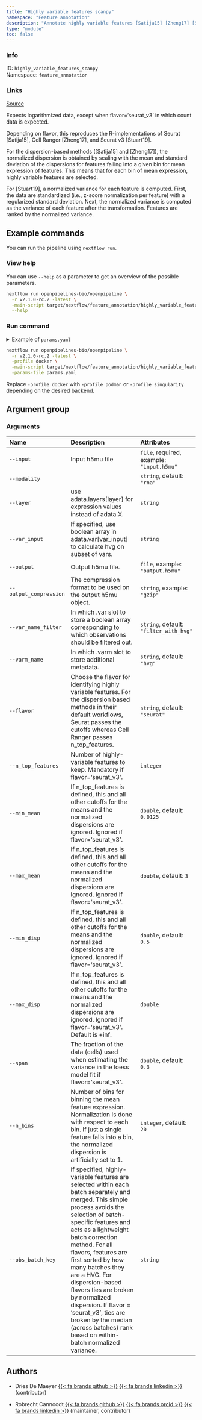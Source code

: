 ```yaml
---
title: "Highly variable features scanpy"
namespace: "Feature annotation"
description: "Annotate highly variable features [Satija15] [Zheng17] [Stuart19]."
type: "module"
toc: false
---
```


::: {.column-margin}

### Info

ID: `highly_variable_features_scanpy`  
Namespace: `feature_annotation`

### Links
[Source](https://github.com/openpipelines-bio/openpipeline/blob/v2.1.0-rc.2/src/feature_annotation/highly_variable_features_scanpy/config.vsh.yaml){.btn-action .btn-sm .btn-info .btn role="button"}

:::

Expects logarithmized data, except when flavor='seurat_v3' in which count data is expected.

Depending on flavor, this reproduces the R-implementations of Seurat [Satija15], Cell Ranger [Zheng17], and Seurat v3 [Stuart19].

For the dispersion-based methods ([Satija15] and [Zheng17]), the normalized dispersion is obtained by scaling with the mean and standard deviation of the dispersions for features falling into a given bin for mean expression of features. This means that for each bin of mean expression, highly variable features are selected.

For [Stuart19], a normalized variance for each feature is computed. First, the data are standardized (i.e., z-score normalization per feature) with a regularized standard deviation. Next, the normalized variance is computed as the variance of each feature after the transformation. Features are ranked by the normalized variance.


## Example commands

You can run the pipeline using `nextflow run`.

### View help

You can use `--help` as a parameter to get an overview of the possible parameters.

```bash
nextflow run openpipelines-bio/openpipeline \
  -r v2.1.0-rc.2 -latest \
  -main-script target/nextflow/feature_annotation/highly_variable_features_scanpy/main.nf \
  --help
```

### Run command

<details>
<summary>Example of `params.yaml`</summary>
```yaml
# Arguments
input: # please fill in - example: "input.h5mu"
modality: "rna"
# layer: "foo"
# var_input: "foo"
# output: "$id.$key.output.h5mu"
# output_compression: "gzip"
var_name_filter: "filter_with_hvg"
varm_name: "hvg"
flavor: "seurat"
# n_top_features: 123
min_mean: 0.0125
max_mean: 3.0
min_disp: 0.5
# max_disp: 123.0
span: 0.3
n_bins: 20
# obs_batch_key: "foo"

# Nextflow input-output arguments
publish_dir: # please fill in - example: "output/"
# param_list: "my_params.yaml"
```
</details>

```bash
nextflow run openpipelines-bio/openpipeline \
  -r v2.1.0-rc.2 -latest \
  -profile docker \
  -main-script target/nextflow/feature_annotation/highly_variable_features_scanpy/main.nf \
  -params-file params.yaml
```

:::{.callout-note}
Replace `-profile docker` with `-profile podman` or `-profile singularity` depending on the desired backend.
:::

## Argument group

### Arguments

|Name                   |Description                                                                                                                                                                                                                                                                                                                                                                                                                                                                                          |Attributes                                |
|:----------|:--------------------------------------------------|:--------------------|
|`--input`              |Input h5mu file                                                                                                                                                                                                                                                                                                                                                                                                                                                                                      |`file`, required, example: `"input.h5mu"` |
|`--modality`           |                                                                                                                                                                                                                                                                                                                                                                                                                                                                                                     |`string`, default: `"rna"`                |
|`--layer`              |use adata.layers[layer] for expression values instead of adata.X.                                                                                                                                                                                                                                                                                                                                                                                                                                    |`string`                                  |
|`--var_input`          |If specified, use boolean array in adata.var[var_input] to calculate hvg on subset of vars.                                                                                                                                                                                                                                                                                                                                                                                                          |`string`                                  |
|`--output`             |Output h5mu file.                                                                                                                                                                                                                                                                                                                                                                                                                                                                                    |`file`, example: `"output.h5mu"`          |
|`--output_compression` |The compression format to be used on the output h5mu object.                                                                                                                                                                                                                                                                                                                                                                                                                                         |`string`, example: `"gzip"`               |
|`--var_name_filter`    |In which .var slot to store a boolean array corresponding to which observations should be filtered out.                                                                                                                                                                                                                                                                                                                                                                                              |`string`, default: `"filter_with_hvg"`    |
|`--varm_name`          |In which .varm slot to store additional metadata.                                                                                                                                                                                                                                                                                                                                                                                                                                                    |`string`, default: `"hvg"`                |
|`--flavor`             |Choose the flavor for identifying highly variable features. For the dispersion based methods in their default workflows, Seurat passes the cutoffs whereas Cell Ranger passes n_top_features.                                                                                                                                                                                                                                                                                                        |`string`, default: `"seurat"`             |
|`--n_top_features`     |Number of highly-variable features to keep. Mandatory if flavor='seurat_v3'.                                                                                                                                                                                                                                                                                                                                                                                                                         |`integer`                                 |
|`--min_mean`           |If n_top_features is defined, this and all other cutoffs for the means and the normalized dispersions are ignored. Ignored if flavor='seurat_v3'.                                                                                                                                                                                                                                                                                                                                                    |`double`, default: `0.0125`               |
|`--max_mean`           |If n_top_features is defined, this and all other cutoffs for the means and the normalized dispersions are ignored. Ignored if flavor='seurat_v3'.                                                                                                                                                                                                                                                                                                                                                    |`double`, default: `3`                    |
|`--min_disp`           |If n_top_features is defined, this and all other cutoffs for the means and the normalized dispersions are ignored. Ignored if flavor='seurat_v3'.                                                                                                                                                                                                                                                                                                                                                    |`double`, default: `0.5`                  |
|`--max_disp`           |If n_top_features is defined, this and all other cutoffs for the means and the normalized dispersions are ignored. Ignored if flavor='seurat_v3'. Default is +inf.                                                                                                                                                                                                                                                                                                                                   |`double`                                  |
|`--span`               |The fraction of the data (cells) used when estimating the variance in the loess model fit if flavor='seurat_v3'.                                                                                                                                                                                                                                                                                                                                                                                     |`double`, default: `0.3`                  |
|`--n_bins`             |Number of bins for binning the mean feature expression. Normalization is done with respect to each bin. If just a single feature falls into a bin, the normalized dispersion is artificially set to 1.                                                                                                                                                                                                                                                                                               |`integer`, default: `20`                  |
|`--obs_batch_key`      |If specified, highly-variable features are selected within each batch separately and merged. This simple  process avoids the selection of batch-specific features and acts as a lightweight batch correction method.  For all flavors, features are first sorted by how many batches they are a HVG. For dispersion-based flavors  ties are broken by normalized dispersion. If flavor = 'seurat_v3', ties are broken by the median (across batches) rank based on within-batch normalized variance. |`string`                                  |

## Authors


  * Dries De Maeyer [{{< fa brands github >}}](https://github.com/ddemaeyer) [{{< fa brands linkedin >}}](https://linkedin.com/in/dries-de-maeyer-b46a814) (contributor)

  * Robrecht Cannoodt [{{< fa brands github >}}](https://github.com/rcannood) [{{< fa brands orcid >}}](https://orcid.org/0000-0003-3641-729X) [{{< fa brands linkedin >}}](https://linkedin.com/in/robrechtcannoodt) (maintainer, contributor)

